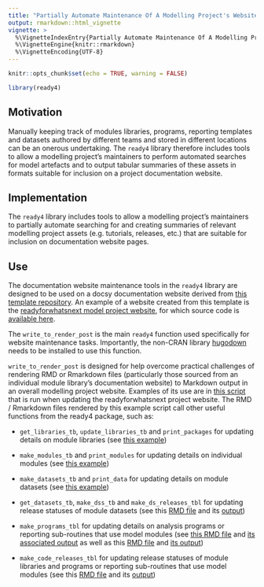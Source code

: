 ```yaml
---
title: "Partially Automate Maintenance Of A Modelling Project's Website"
output: rmarkdown::html_vignette
vignette: >
  %\VignetteIndexEntry{Partially Automate Maintenance Of A Modelling Project's Website}
  %\VignetteEngine{knitr::rmarkdown}
  %\VignetteEncoding{UTF-8}
---
```


```r
knitr::opts_chunk$set(echo = TRUE, warning = FALSE)
```
```r
library(ready4) 
```

## Motivation
Manually keeping track of modules libraries, programs, reporting templates and datasets authored by different teams and stored in different locations can be an onerous undertaking. The `ready4` library therefore includes tools to allow a modelling project’s maintainers to perform automated searches for model artefacts and to output tabular summaries of these assets in formats suitable for inclusion on a project documentation website.

## Implementation
The `ready4` library includes tools to allow a modelling project's maintainers to partially automate searching for and creating summaries of relevant modelling project assets (e.g. tutorials, releases, etc.) that are suitable for inclusion on documentation website pages.

## Use
The documentation website maintenance tools in the `ready4` library are designed to be used on a docsy documentation website derived from [this template repository](https://github.com/ready4-dev/ready4web). An example of a website created from this template is the [readyforwhatsnext model project website](https://readyforwhatsnext.org/), for which source code is [available here](https://github.com/ready4-dev/readyforwhatsnext). 

The `write_to_render_post` is the main `ready4` function used specifically for website maintenance tasks. Importantly, the non-CRAN library [hugodown](https://github.com/r-lib/hugodown) needs to be installed to use this function.

`write_to_render_post` is designed for help overcome practical challenges of rendering RMD or Rmarkdown files (particularly those sourced from an individual module library's documentation website) to Markdown output in an overall modelling project website. Examples of its use are in [this script](https://github.com/ready4-dev/readyforwhatsnext/blob/main/runme.R) that is run when updating the readyforwhatsnext project website. The RMD / Rmarkdown files rendered by this example script call other useful functions from the ready4 package, such as:

- `get_libraries_tb`,  `update_libraries_tb` and `print_packages` for updating details on module libraries (see [this example](https://readyforwhatsnext.org/docs/tutorials/finding/libraries/))

- `make_modules_tb` and `print_modules` for updating details on individual modules (see [this example](https://readyforwhatsnext.org/docs/tutorials/finding/individual/))

- `make_datasets_tb` and `print_data` for updating details on module datasets (see [this example](https://readyforwhatsnext.org/docs/tutorials/finding/finding-data/))    

- `get_datasets_tb`, `make_dss_tb` and `make_ds_releases_tbl` for updating release statuses of module datasets (see this [RMD file](https://github.com/ready4-dev/readyforwhatsnext/blob/main/content/en/blog/releases/Datasets/Model-Data/People-Datasets/index_Body.Rmd) and its [output](https://readyforwhatsnext.org/blog/2024/06/08/datasets-for-modelling-people-releases/))

- `make_programs_tbl` for updating details on analysis programs or reporting sub-routines that use model modules (see [this RMD file](https://github.com/ready4-dev/readyforwhatsnext/blob/main/content/en/docs/Analyses/Find/index_Body.Rmd) and [its associated output](https://readyforwhatsnext.org/docs/analyses/find/#current-readyforhwatsnext-programs) as well as this [RMD file](https://github.com/ready4-dev/readyforwhatsnext/blob/main/content/en/docs/Reporting/index_Body.Rmd) and [its output](https://readyforwhatsnext.org/docs/reporting/#current-readyforwhatsnext-subroutines))

- `make_code_releases_tbl` for updating release statuses of module libraries and programs or reporting sub-routines that use model modules (see this [RMD file](https://github.com/ready4-dev/readyforwhatsnext/blob/main/content/en/blog/releases/Executables/Programs/index_Body.Rmd) and its [output](https://readyforwhatsnext.org/blog/2024/06/08/programs-releases/))


